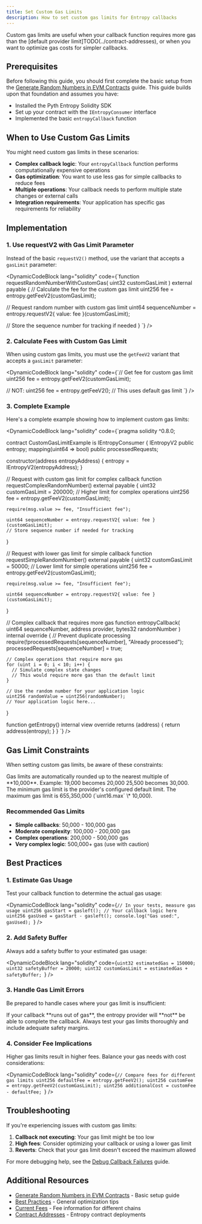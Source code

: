 ```yaml
---
title: Set Custom Gas Limits
description: How to set custom gas limits for Entropy callbacks
---
```



Custom gas limits are useful when your callback function requires more gas than the [default provider limit]TODO(../contract-addresses), or when you want to optimize gas costs for simpler callbacks.

## Prerequisites

Before following this guide, you should first complete the basic setup from the [Generate Random Numbers in EVM Contracts](./generate-random-numbers-evm.mdx) guide. This guide builds upon that foundation and assumes you have:

- Installed the Pyth Entropy Solidity SDK
- Set up your contract with the `IEntropyConsumer` interface
- Implemented the basic `entropyCallback` function

## When to Use Custom Gas Limits

You might need custom gas limits in these scenarios:

- **Complex callback logic**: Your `entropyCallback` function performs computationally expensive operations
- **Gas optimization**: You want to use less gas for simple callbacks to reduce fees
- **Multiple operations**: Your callback needs to perform multiple state changes or external calls
- **Integration requirements**: Your application has specific gas requirements for reliability

## Implementation

### 1. Use requestV2 with Gas Limit Parameter

Instead of the basic `requestV2()` method, use the variant that accepts a `gasLimit` parameter:

<DynamicCodeBlock lang="solidity" 
code={`function requestRandomNumberWithCustomGas(
  uint32 customGasLimit
) external payable {
  // Calculate the fee for the custom gas limit
  uint256 fee = entropy.getFeeV2(customGasLimit);

  // Request random number with custom gas limit
  uint64 sequenceNumber = entropy.requestV2{ value: fee }(customGasLimit);

  // Store the sequence number for tracking if needed
}
`} />

### 2. Calculate Fees with Custom Gas Limit

When using custom gas limits, you must use the `getFeeV2` variant that accepts a `gasLimit` parameter:

<DynamicCodeBlock lang="solidity" 
code={`// Get fee for custom gas limit
uint256 fee = entropy.getFeeV2(customGasLimit);

// NOT: uint256 fee = entropy.getFeeV2(); // This uses default gas limit
`} />

### 3. Complete Example

Here's a complete example showing how to implement custom gas limits:

<DynamicCodeBlock lang="solidity" 
code={`pragma solidity ^0.8.0;


contract CustomGasLimitExample is IEntropyConsumer {
  IEntropyV2 public entropy;
  mapping(uint64 => bool) public processedRequests;

  constructor(address entropyAddress) {
    entropy = IEntropyV2(entropyAddress);
  }

  // Request with custom gas limit for complex callback
  function requestComplexRandomNumber() external payable {
    uint32 customGasLimit = 200000; // Higher limit for complex operations
    uint256 fee = entropy.getFeeV2(customGasLimit);

    require(msg.value >= fee, "Insufficient fee");

    uint64 sequenceNumber = entropy.requestV2{ value: fee }(customGasLimit);
    // Store sequence number if needed for tracking
  }

  // Request with lower gas limit for simple callback
  function requestSimpleRandomNumber() external payable {
    uint32 customGasLimit = 50000; // Lower limit for simple operations
    uint256 fee = entropy.getFeeV2(customGasLimit);

    require(msg.value >= fee, "Insufficient fee");

    uint64 sequenceNumber = entropy.requestV2{ value: fee }(customGasLimit);
  }

  // Complex callback that requires more gas
  function entropyCallback(
    uint64 sequenceNumber,
    address provider,
    bytes32 randomNumber
  ) internal override {
    // Prevent duplicate processing
    require(!processedRequests[sequenceNumber], "Already processed");
    processedRequests[sequenceNumber] = true;

    // Complex operations that require more gas
    for (uint i = 0; i < 10; i++) {
      // Simulate complex state changes
      // This would require more gas than the default limit
    }

    // Use the random number for your application logic
    uint256 randomValue = uint256(randomNumber);
    // Your application logic here...
  }

  function getEntropy() internal view override returns (address) {
    return address(entropy);
  }
}
`} />

## Gas Limit Constraints

When setting custom gas limits, be aware of these constraints:

<Callout variant="info" header="Gas Limit Rules">
Gas limits are automatically rounded up to the nearest multiple of **10,000**. 
Example: 19,000 becomes 20,000 25,500 becomes 30,000. The minimum gas limit
is the provider's configured default limit. The maximum gas limit is
655,350,000 (`uint16.max` \* 10,000).
</Callout>

### Recommended Gas Limits

- **Simple callbacks**: 50,000 - 100,000 gas
- **Moderate complexity**: 100,000 - 200,000 gas
- **Complex operations**: 200,000 - 500,000 gas
- **Very complex logic**: 500,000+ gas (use with caution)

## Best Practices

### 1. Estimate Gas Usage

Test your callback function to determine the actual gas usage:

<DynamicCodeBlock lang="solidity" 
code={`// In your tests, measure gas usage
uint256 gasStart = gasleft();
// Your callback logic here
uint256 gasUsed = gasStart - gasleft();
console.log("Gas used:", gasUsed);
`} />

### 2. Add Safety Buffer

Always add a safety buffer to your estimated gas usage:

<DynamicCodeBlock lang="solidity" 
code={`uint32 estimatedGas = 150000;
uint32 safetyBuffer = 20000;
uint32 customGasLimit = estimatedGas + safetyBuffer;
`} />

### 3. Handle Gas Limit Errors

Be prepared to handle cases where your gas limit is insufficient:

<Callout variant="warning">
If your callback **runs out of gas**, the entropy provider will **not** be able to
complete the callback. Always test your gas limits thoroughly and include
adequate safety margins.
</Callout>

### 4. Consider Fee Implications

Higher gas limits result in higher fees. Balance your gas needs with cost considerations:

<DynamicCodeBlock lang="solidity" 
code={`// Compare fees for different gas limits
uint256 defaultFee = entropy.getFeeV2();
uint256 customFee = entropy.getFeeV2(customGasLimit);
uint256 additionalCost = customFee - defaultFee;
`} />

## Troubleshooting

If you're experiencing issues with custom gas limits:

1. **Callback not executing**: Your gas limit might be too low
2. **High fees**: Consider optimizing your callback or using a lower gas limit
3. **Reverts**: Check that your gas limit doesn't exceed the maximum allowed

For more debugging help, see the [Debug Callback Failures](/entropy/debug-callback-failures) guide.

## Additional Resources

- [Generate Random Numbers in EVM Contracts](/entropy/generate-random-numbers/evm) - Basic setup guide
- [Best Practices](/entropy/best-practices) - General optimization tips
- [Current Fees](/entropy/current-fees) - Fee information for different chains
- [Contract Addresses](/entropy/contract-addresses) - Entropy contract deployments
